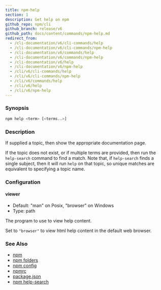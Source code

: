 ```yaml
---
title: npm-help
section: 1
description: Get help on npm
github_repo: npm/cli
github_branch: release/v6
github_path: docs/content/commands/npm-help.md
redirect_from:
  - /cli-documentation/v6/cli-commands/help
  - /cli-documentation/v6/cli-commands/npm-help
  - /cli-documentation/v6/commands/help
  - /cli-documentation/v6/commands/npm-help
  - /cli-documentation/v6/help
  - /cli-documentation/v6/npm-help
  - /cli/v6/cli-commands/help
  - /cli/v6/cli-commands/npm-help
  - /cli/v6/commands/help
  - /cli/v6/help
  - /cli/v6/npm-help
---
```


### Synopsis

```bash
npm help <term> [<terms..>]
```

### Description

If supplied a topic, then show the appropriate documentation page.

If the topic does not exist, or if multiple terms are provided, then run the `help-search` command to find a match. Note that, if `help-search` finds a single subject, then it will run `help` on that topic, so unique matches are equivalent to specifying a topic name.

### Configuration

#### viewer

- Default: "man" on Posix, "browser" on Windows
- Type: path

The program to use to view help content.

Set to `"browser"` to view html help content in the default web browser.

### See Also

- [npm](/cli/v6/commands/npm)
- [npm folders](/cli/v6/configuring-npm/folders)
- [npm config](/cli/v6/commands/npm-config)
- [npmrc](/cli/v6/configuring-npm/npmrc)
- [package.json](/cli/v6/configuring-npm/package-json)
- [npm help-search](/cli/v6/commands/npm-help-search)
